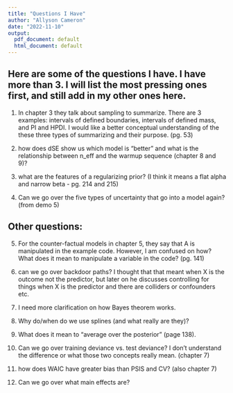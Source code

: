 ```yaml
---
title: "Questions I Have"
author: "Allyson Cameron"
date: "2022-11-10"
output:
  pdf_document: default
  html_document: default
---
```

## Here are some of the questions I have. I have more than 3. I will list the most pressing ones first, and still add in my other ones here. 

1. In chapter 3 they talk about sampling to summarize. There are 3 examples: intervals of defined boundaries, intervals of defined mass, and PI and HPDI. I would like a better conceptual understanding of the these three types of summarizing and their purpose. (pg. 53)\

2. how does dSE show us which model is "better" and what is the relationship between n_eff and the warmup sequence (chapter 8 and 9)?\

3. what are the features of a regularizing prior? (I think it means a flat alpha and narrow beta - pg. 214 and 215)\

4. Can we go over the five types of uncertainty that go into a model again? (from demo 5)\

## Other questions:\
5. For the counter-factual models in chapter 5, they say that A is manipulated in the example code. However, I am confused on how? What does it mean to manipulate a variable in the code? (pg. 141)\

6.  can we go over backdoor paths? I thought that that meant when X is the outcome not the predictor, but later on he discusses controlling for things when X is the predictor and there are colliders or confounders etc. \

7.  I need more clarification on how Bayes theorem works.\

8.  Why do/when do we use splines (and what really are they)?\

9.  What does it mean to "average over the posterior" (page 138).\

10.  Can we go over training deviance vs. test deviance? I don't understand the difference or what those two concepts really mean. (chapter 7)\

11. how does WAIC have greater bias than PSIS and CV? (also chapter 7)\

12. Can we go over what main effects are?\



